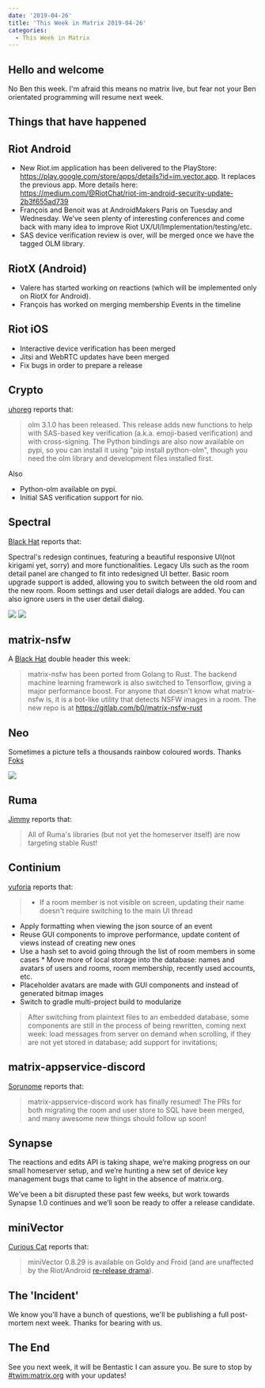 ```yaml
---
date: '2019-04-26'
title: 'This Week in Matrix 2019-04-26'
categories:
  - This Week in Matrix
---
```


## Hello and welcome

No Ben this week. I'm afraid this means no matrix live, but fear not your Ben orientated programming will resume next week.

## Things that have happened



## Riot Android
 * New Riot.im application has been delivered to the PlayStore:  https://play.google.com/store/apps/details?id=im.vector.app. It replaces the previous app. More details here: https://medium.com/@RiotChat/riot-im-android-security-update-2b3f655ad739
 * François and Benoit was at AndroidMakers Paris on Tuesday and Wednesday. We’ve seen plenty of interesting conferences and come back with many idea to improve Riot UX/UI/Implementation/testing/etc.
 * SAS device verification review is over, will be merged once we have the tagged OLM library.

## RiotX (Android)
 * Valere has started working on reactions (which will be implemented only on RiotX for Android).
 * François has worked on merging membership Events in the timeline

## Riot iOS
 * Interactive device verification has been merged
 * Jitsi and WebRTC updates have been merged
 * Fix bugs in order to prepare a release

## Crypto

[uhoreg] reports that:

> olm 3.1.0 has been released. This release adds new functions to help with SAS-based key verification (a.k.a. emoji-based verification) and with cross-signing. The Python bindings are also now available on pypi, so you can install it using "pip install python-olm", though you need the olm library and development files installed first.

Also
 * Python-olm available on pypi.
 * Initial SAS verification support for nio.


## Spectral
[Black Hat] reports that:

Spectral's redesign continues, featuring a beautiful responsive UI(not kirigami yet, sorry) and more functionalities. Legacy UIs such as the room detail panel are changed to fit into redesigned UI better. Basic room upgrade support is added, allowing you to switch between the old room and the new room. Room settings and user detail dialogs are added. You can also ignore users in the user detail dialog.

![](/blog/spectral.2019-04-26.1.png)
![](/blog/spectral.2019-04-26.2.png)


## matrix-nsfw
A [Black Hat] double header this week:

> matrix-nsfw has been ported from Golang to Rust. The backend machine learning framework is also switched to Tensorflow, giving a major performance boost. For anyone that doesn't know what matrix-nsfw is, it is a bot-like utility that detects NSFW images in a room. The new repo is at https://gitlab.com/b0/matrix-nsfw-rust

## Neo
Sometimes a picture tells a thousands rainbow coloured words. Thanks [Foks]

![](/blog/neo.2019-04-26.png)

## Ruma
[Jimmy] reports that:

>All of Ruma's libraries (but not yet the homeserver itself) are now targeting stable Rust!

## Continium
[yuforia] reports that:

>* If a room member is not visible on screen, updating their name doesn't require switching to the main UI thread
* Apply formatting when viewing the json source of an event
* Reuse GUI components to improve performance, update content of views instead of creating new ones
* Use a hash set to avoid going through the list of room members in some cases * Move more of local storage into the database: names and avatars of users and rooms, room membership, recently used accounts, etc.
* Placeholder avatars are made with GUI components and instead of generated bitmap images
* Switch to gradle multi-project build to modularize

>After switching from plaintext files to an embedded database, some components are still in the process of being rewritten, coming next week: load messages from server on demand when scrolling, if they are not yet stored in database; add support for invitations;

## matrix-appservice-discord
[Sorunome] reports that:

> matrix-appservice-discord work has finally resumed! The PRs for both migrating the room and user store to SQL have been merged, and many awesome new things should follow up soon!

## Synapse
The reactions and edits API is taking shape, we’re making progress on our small homeserver setup, and we’re hunting a new set of device key management bugs that came to light in the absence of matrix.org.

We’ve been a bit disrupted these past few weeks, but work towards Synapse 1.0 continues and we’ll soon be ready to offer a release candidate.

## miniVector
[Curious Cat] reports that:
>miniVector 0.8.29 is available on Goldy and Froid (and are unaffected by the Riot/Android [re-release drama](https://medium.com/@RiotChat/riot-im-android-security-update-2b3f655ad739)).

## The 'Incident'
We know you'll have a bunch of questions, we'll be publishing a full post-mortem next week. Thanks for bearing with us.

## The End

See you next week, it will be Bentastic I can assure you. Be sure to stop by [#twim:matrix.org] with your updates!

[yuforia]: https://matrix.to/#/@uforia:matrix.org
[Jimmy]: https://matrix.to/#/@jimmycuadra:matrix.org
[uhoreg]: https://matrix.to/#/@uhoreg:matrix.org
[Sorunome]: https://matrix.to/#/@sorunome:sorunome.de
[Black Hat]: https://matrix.to/#/@bhat:encom.eu.org
[neilj]: https://matrix.to/#/@neilj:matrix.org
[Foks]: https://matrix.to/#/@f0x:lain.haus
[#twim:matrix.org]: https://matrix.to/#/#TWIM:matrix.org
[Curious Cat]: https://matrix.to/#/@wtp2018:matrix.org
